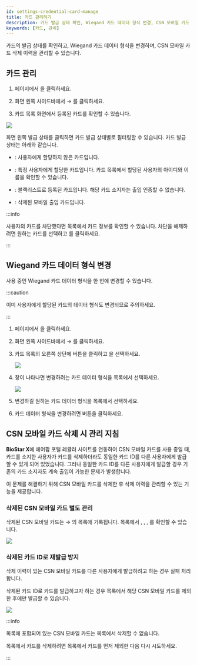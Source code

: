 ```yaml
---
id: settings-credential-card-manage
title: 카드 관리하기
description: 카드 발급 상태 확인, Wiegand 카드 데이터 형식 변경, CSN 모바일 카드 삭제 이력 관리 방법을 안내합니다.
keywords: [카드, 관리]
---
```


카드의 발급 상태를 확인하고, Wiegand 카드 데이터 형식을 변경하며, CSN 모바일 카드 삭제 이력을 관리할 수 있습니다.

## 카드 관리

1. <Cmd sid='shell.header.launcher' /> 페이지에서 <Cmd sid='shell.header.setting' />을 클릭하세요.

1. 화면 왼쪽 사이드바에서 <Cmd sid='setting.menu.credential.root' /> → <Cmd sid='setting.menu.credential.card' />를 클릭하세요.

1. 카드 목록 화면에서 등록된 카드를 확인할 수 있습니다.

<Image src='/img/biostarx-settings-credentail-card.png' />

화면 왼쪽 발급 상태를 클릭하면 카드 발급 상태별로 필터링할 수 있습니다. 카드 발급 상태는 아래와 같습니다.

* <Cmd sid='setting.card.unassignedCard' product='2' />: 사용자에게 할당하지 않은 카드입니다.

* <Cmd sid='setting.card.assignedCard' product='2' />: 특정 사용자에게 할당한 카드입니다. 카드 목록에서 할당된 사용자의 아이디와 이름을 확인할 수 있습니다.

* <Cmd sid='setting.card.blacklistCard' product='2' />: 블랙리스트로 등록된 카드입니다. 해당 카드 소지자는 출입 인증할 수 없습니다.

* <Cmd sid='setting.card.deletedCsnMobileCard' product='2' />: 삭제된 모바일 출입 카드입니다.

:::info

사용자의 카드를 차단했다면 <Cmd sid='setting.card.blacklistCard' product='2' /> 목록에서 카드 정보를 확인할 수 있습니다. 차단을 해제하려면 원하는 카드를 선택하고 <Cmd sid='setting.card.unblocked' product='2' />를 클릭하세요.

:::


## Wiegand 카드 데이터 형식 변경

사용 중인 Wiegand 카드 데이터 형식을 한 번에 변경할 수 있습니다.

:::caution

이미 사용자에게 할당된 카드의 데이터 형식도 변경되므로 주의하세요.

:::

1. <Cmd sid='shell.header.launcher' /> 페이지에서 <Cmd sid='shell.header.setting' />을 클릭하세요.

1. 화면 왼쪽 사이드바에서 <Cmd sid='setting.menu.credential.root' /> → <Cmd sid='setting.menu.credential.card' />를 클릭하세요.

1. 카드 목록의 오른쪽 상단에 <IcMoreW /> 버튼을 클릭하고 <Cmd sid='setting.card.more.changeDataFormat' product='2' />을 선택하세요.

    <Image src='/img/biostarx-settings-credentail-card-change-card-type-btn.png' />

1. <Cmd sid='setting.card.changeDataFormat.title' product='2' /> 창이 나타나면 변경하려는 카드 데이터 형식을 <Cmd sid='setting.card.changeDataFormat.currentType' product='2' /> 목록에서 선택하세요.

    <Image src='/img/biostarx-settings-credentail-card-change-data-format.png' />

1. 변경하길 원하는 카드 데이터 형식을 <Cmd sid='setting.card.changeDataFormat.targetType' product='2' /> 목록에서 선택하세요.

1. 카드 데이터 형식을 변경하려면 <Cmd sid='button.apply' product='2' /> 버튼을 클릭하세요.


## CSN 모바일 카드 삭제 시 관리 지침

**BioStar X**에 에어팝 포털 레귤러 사이트를 연동하여 CSN 모바일 카드를 사용 중일 때, 카드를 소지한 사용자가 카드를 삭제하더라도 동일한 카드 ID를 다른 사용자에게 발급할 수 있게 되어 있었습니다. 그러나 동일한 카드 ID를 다른 사용자에게 발급할 경우 기존의 카드 소지자도 계속 출입이 가능한 문제가 발생합니다.

이 문제를 해결하기 위해 CSN 모바일 카드를 삭제한 후 삭제 이력을 관리할 수 있는 기능을 제공합니다.

### 삭제된 CSN 모바일 카드 별도 관리

삭제된 CSN 모바일 카드는 <Cmd sid='common.setting' product='2' /> → <Cmd sid='common.card' product='2' />의 <Cmd sid='setting.card.deletedCsnMobileCard' product='2' /> 목록에 기록됩니다. 목록에서 <Cmd sid='setting.card.cardType' product='2' />, <Cmd sid='user.cardList.th.cardFormat' product='2' />, <Cmd sid='setting.card.cardId' product='2' />, <Cmd sid='setting.card.lastCardHolder' product='2' />를 확인할 수 있습니다.

<Image src='/img/biostarx-settings-credentail-mobile-removed-card.png' />

### 삭제된 카드 ID로 재발급 방지

삭제 이력이 있는 CSN 모바일 카드를 다른 사용자에게 발급하려고 하는 경우 실패 처리합니다.

삭제된 카드 ID로 카드를 발급하고자 하는 경우 <Cmd sid='setting.card.deletedCsnMobileCard' product='2' /> 목록에서 해당 CSN 모바일 카드를 제외한 후에만 발급할 수 있습니다.

<Image src='/img/biostarx-settings-credentail-mobile-card-exclude.png' />

:::info

<Cmd sid='setting.card.deletedCsnMobileCard' product='2' /> 목록에 포함되어 있는 CSN 모바일 카드는 <Cmd sid='setting.card.unassignedCard' product='2' /> 목록에서 삭제할 수 없습니다.

<Cmd sid='setting.card.unassignedCard' product='2' /> 목록에서 카드를 삭제하려면 <Cmd sid='setting.card.deletedCsnMobileCard' product='2' /> 목록에서 카드를 먼저 제외한 다음 다시 시도하세요.

:::